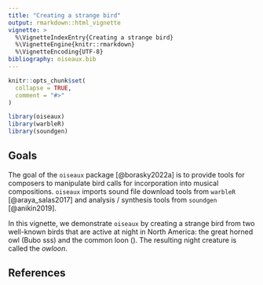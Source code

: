 ```yaml
---
title: "Creating a strange bird"
output: rmarkdown::html_vignette
vignette: >
  %\VignetteIndexEntry{Creating a strange bird}
  %\VignetteEngine{knitr::rmarkdown}
  %\VignetteEncoding{UTF-8}
bibliography: oiseaux.bib
---
```


```r
knitr::opts_chunk$set(
  collapse = TRUE,
  comment = "#>"
)
```

```r
library(oiseaux)
library(warbleR)
library(soundgen)
```

## Goals

The goal of the `oiseaux` package [@borasky2022a] is to provide tools for
composers to manipulate bird calls for incorporation into musical 
compositions. `oiseaux` imports sound file download tools from `warbleR` [@araya_salas2017] and analysis / synthesis tools from `soundgen`
[@anikin2019].

In this vignette, we demonstrate `oiseaux` by creating a strange bird from
two well-known birds that are active at night in North America: the great horned owl (Bubo sss) and the common loon (). The resulting night creature is
called the _owloon_.

## References
